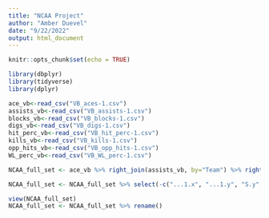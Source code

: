 ---
title: "NCAA Project"
author: "Amber Duevel"
date: "9/22/2022"
output: html_document
---

```{r setup, include=FALSE}
knitr::opts_chunk$set(echo = TRUE)
```

```{r packages}
library(dbplyr)
library(tidyverse)
library(dplyr)
```

```{r read in file}
ace_vb<-read_csv("VB_aces-1.csv")
assists_vb<-read_csv("VB_assists-1.csv")
blocks_vb<-read_csv("VB_blocks-1.csv")
digs_vb<-read_csv("VB_digs-1.csv")
hit_perc_vb<-read_csv("VB_hit_perc-1.csv")
kills_vb<-read_csv("VB_kills-1.csv")
opp_hits_vb<-read_csv("VB_opp_hits-1.csv")
WL_perc_vb<-read_csv("VB_WL_perc-1.csv")

```

```{r join data}
NCAA_full_set <- ace_vb %>% right_join(assists_vb, by="Team") %>% right_join(blocks_vb, by="Team") %>% right_join(digs_vb, by="Team") %>% right_join(hit_perc_vb, by="Team") %>% right_join(kills_vb, by="Team") %>% right_join(opp_hits_vb, by="Team") %>% right_join(WL_perc_vb, by="Team")

```

```{r clean data}
NCAA_full_set <- NCAA_full_set %>% select(-c("...1.x", "...1.y", "S.y", "...1.x.x","S.x.x", "...1.y.y", "S.y.y", "...1.x.x.x", "S.x.x.x","...1.y.y.y", "S.y.y.y", "...1.x.x.x.x", "S","...1.y.y.y.y"))
```

```{r rename}
view(NCAA_full_set)
NCAA_full_set <- NCAA_full_set %>% rename()
```
